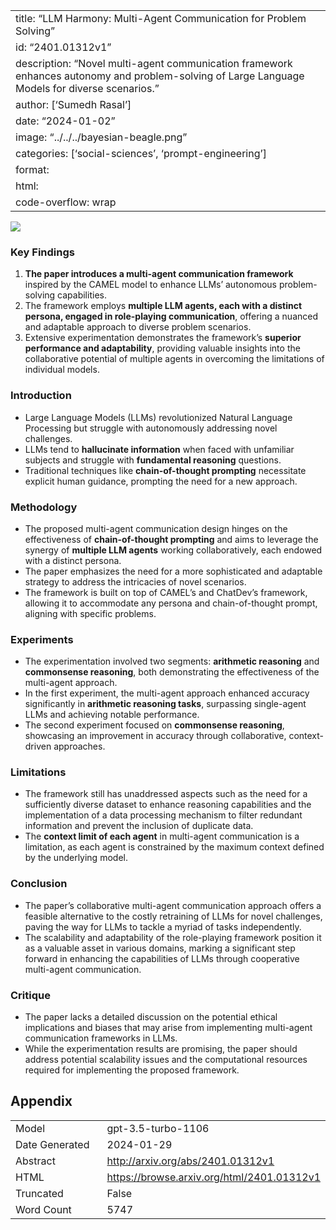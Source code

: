 
---
title: "LLM Harmony: Multi-Agent Communication for Problem Solving"
id: "2401.01312v1"
description: "Novel multi-agent communication framework enhances autonomy and problem-solving of Large Language Models for diverse scenarios."
author: ['Sumedh Rasal']
date: "2024-01-02"
image: "../../../bayesian-beagle.png"
categories: ['social-sciences', 'prompt-engineering']
format:
  html:
    code-overflow: wrap
---

![](None)

### **Key Findings**

1. **The paper introduces a multi-agent communication framework** inspired by the CAMEL model to enhance LLMs’ autonomous problem-solving capabilities.
2. The framework employs **multiple LLM agents, each with a distinct persona, engaged in role-playing communication**, offering a nuanced and adaptable approach to diverse problem scenarios.
3. Extensive experimentation demonstrates the framework’s **superior performance and adaptability**, providing valuable insights into the collaborative potential of multiple agents in overcoming the limitations of individual models.

### **Introduction**
- Large Language Models (LLMs) revolutionized Natural Language Processing but struggle with autonomously addressing novel challenges.
- LLMs tend to **hallucinate information** when faced with unfamiliar subjects and struggle with **fundamental reasoning** questions.
- Traditional techniques like **chain-of-thought prompting** necessitate explicit human guidance, prompting the need for a new approach.

### **Methodology**
- The proposed multi-agent communication design hinges on the effectiveness of **chain-of-thought prompting** and aims to leverage the synergy of **multiple LLM agents** working collaboratively, each endowed with a distinct persona.
- The paper emphasizes the need for a more sophisticated and adaptable strategy to address the intricacies of novel scenarios.
- The framework is built on top of CAMEL’s and ChatDev’s framework, allowing it to accommodate any persona and chain-of-thought prompt, aligning with specific problems.

### **Experiments**
- The experimentation involved two segments: **arithmetic reasoning** and **commonsense reasoning**, both demonstrating the effectiveness of the multi-agent approach.
- In the first experiment, the multi-agent approach enhanced accuracy significantly in **arithmetic reasoning tasks**, surpassing single-agent LLMs and achieving notable performance.
- The second experiment focused on **commonsense reasoning**, showcasing an improvement in accuracy through collaborative, context-driven approaches.

### **Limitations**
- The framework still has unaddressed aspects such as the need for a sufficiently diverse dataset to enhance reasoning capabilities and the implementation of a data processing mechanism to filter redundant information and prevent the inclusion of duplicate data.
- The **context limit of each agent** in multi-agent communication is a limitation, as each agent is constrained by the maximum context defined by the underlying model. 

### **Conclusion**
- The paper's collaborative multi-agent communication approach offers a feasible alternative to the costly retraining of LLMs for novel challenges, paving the way for LLMs to tackle a myriad of tasks independently.
- The scalability and adaptability of the role-playing framework position it as a valuable asset in various domains, marking a significant step forward in enhancing the capabilities of LLMs through cooperative multi-agent communication.

### **Critique**
- The paper lacks a detailed discussion on the potential ethical implications and biases that may arise from implementing multi-agent communication frameworks in LLMs. 
- While the experimentation results are promising, the paper should address potential scalability issues and the computational resources required for implementing the proposed framework.

## Appendix

|          |          |
|----------|----------|
| Model     | gpt-3.5-turbo-1106       |
| Date Generated     | 2024-01-29       |
| Abstract | [http://arxiv.org/abs/2401.01312v1](http://arxiv.org/abs/2401.01312v1)        |
| HTML     | [https://browse.arxiv.org/html/2401.01312v1](https://browse.arxiv.org/html/2401.01312v1)       |
| Truncated       | False       |
| Word Count       | 5747       |